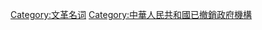{{Cat main|革命委员会 (文革)}}

[[Category:文革名词|Category:文革名词]]
[[Category:中華人民共和國已撤銷政府機構|Category:中華人民共和國已撤銷政府機構]]